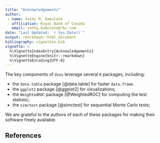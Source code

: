 ```yaml
---
title: "Acknowledgements"
author:
 - name: Vathy M. Kamulete
   affiliation: Royal Bank of Canada
   email: vathy.kamulete@rbc.com
date: "Last Updated: `r Sys.Date()`"
output: rmarkdown::html_document
bibliography: vignettes.bib
vignette: >
  %\VignetteIndexEntry{Acknowledgements}
  %\VignetteEngine{knitr::rmarkdown}
  %\VignetteEncoding{UTF-8}
---
```


The key components of `dsos` leverage several `R` packages, including:

- the `data.table` package [@data.table] for faster `data.frame`.
- the `ggplot2` package [@ggplot2] for visualizations;
- the `WeightedROC` package [@WeightedROC] for computing the test statistic;
- the `simctest` package [@simctest] for sequential Monte Carlo tests;

We are grateful to the authors of each of these packages for making their
software freely available.

## References
